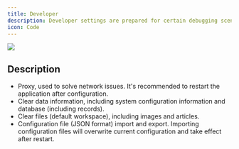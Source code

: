 ```yaml
---
title: Developer
description: Developer settings are prepared for certain debugging scenarios.
icon: Code
---
```



<Image width="auto" height="auto" src="https://s2.loli.net/2025/06/06/EWFvtT3YAoHBgjC.png" />

## Description

- Proxy, used to solve network issues. It's recommended to restart the application after configuration.
- Clear data information, including system configuration information and database (including records).
- Clear files (default workspace), including images and articles.
- Configuration file (JSON format) import and export. Importing configuration files will overwrite current configuration and take effect after restart.
